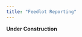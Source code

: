 ```yaml
---
title: "Feedlot Reporting"
---
```


**Under Construction**

<!-- Graphics and summaries from report files downloaded from your Microbeef Accu-Trac software, if your file size is large you may need to be patient while the page loads. <br> Although you upload a file to the generator, it doesn't store that file. So, if you wish to reproduce a report you need to keep your original file to upload again. Or just screen shot the report when you generate it. <br> If you have questions about how to use this report generator please text Dr. Nora at 620-755-3500 -->

<!-- <br><br> -->

<!-- ::: {style="display: flex; justify-content: center; gap: 10px;"} -->
<!-- <a href="https://lvr-explore.shinyapps.io/FeedlotRegimens/" button type="button" class="btn btn-lg btn-info">Regimens</button> </a> -->

<!-- <a href="https://lvr-explore.shinyapps.io/MicrobeefOverview/" button type="button" class="btn btn-lg btn-info">Feedlot Overview</button> </a> -->
<!-- ::: -->
